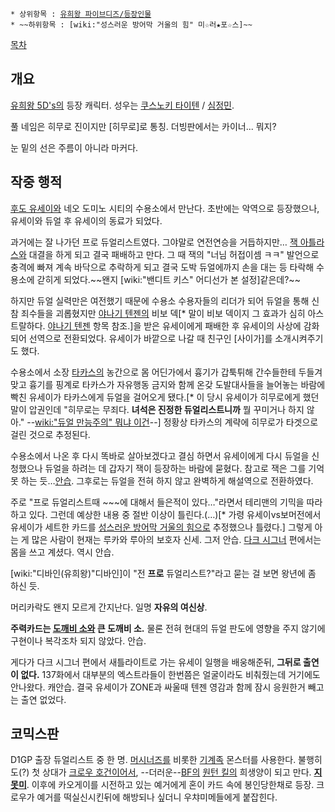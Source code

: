  * 상위항목 : [[유희왕 파이브디즈/등장인물]]
 * ~~하위항목 : [wiki:"성스러운 방어막 거울의 힘" 미☆러★포☆스]~~

[[목차]]

== 개요 ==

[[유희왕 5D's]]의 등장 캐릭터. 성우는 [[쿠스노키 타이텐]] / [[심정민]].

풀 네임은 히무로 진이지만 [히무로]로 통칭. 더빙판에서는 카이너... 뭐지?

눈 밑의 선은 주름이 아니라 마커다.

== 작중 행적 ==

[[후도 유세이]]와 네오 도미노 시티의 수용소에서 만난다. 초반에는 악역으로 등장했으나, 유세이와 듀얼 후 유세이의 동료가 되었다.

과거에는 잘 나가던 프로 듀얼리스트였다. 그야말로 연전연승을 거듭하지만… [[잭 아틀라스]]와 대결을 하게 되고 결국 패배하고 만다. 그 때 잭의 "너님 허접이셈 ㅋㅋ" 발언으로 충격에 빠져 계속 바닥으로 추락하게 되고 결국 도박 듀얼에까지 손을 대는 등 타락해 수용소에 갇히게 되었다.~~왠지 [wiki:"밴디트 키스" 어디선가 본 설정]같은데?~~ 

하지만 듀얼 실력만은 여전했기 때문에 수용소 수용자들의 리더가 되어 듀얼을 통해 신참 죄수들을 괴롭혔지만 [[야나기 텐젠]]의 비보 덱[* 말이 비보 덱이지 그 효과가 심히 아스트랄하다. [[야나기 텐젠]] 항목 참조.]을 받은 유세이에게 패배한 후 유세이의 사상에 감화되어 선역으로 전환되었다. 유세이가 바깥으로 나갈 때 친구인 [사이가]를 소개시켜주기도 했다.

수용소에서 소장 [[타카스]]의 농간으로 몸 어딘가에서 흉기가 갑툭튀해 간수들한테 두들겨맞고 흉기를 핑계로 타카스가 자유행동 금지와 함께 온갖 도발대사들을 늘어놓는 바람에 빡친 유세이가 타카스에게 듀얼을 걸어오게 됐다.[* 이 당시 유세이가 히무로에게 했던 말이 압권인데 "히무로는 무죄다. '''녀석은 진정한 듀얼리스트니까''' 뭘 꾸미거나 하지 않아." --[[wiki:"듀얼 만능주의" 뭐냐 이건]]--] 정황상 타카스의 계략에 히무로가 타겟으로 걸린 것으로 추정된다.

수용소에서 나온 후 다시 똑바로 살아보겠다고 결심 하면서 유세이에게 다시 듀얼을 신청했으나 듀얼을 하려는 데 갑자기 잭이 등장하는 바람에 묻혔다. 참고로 잭은 그를 기억 못 하는 듯…[[안습]]. 그후로는 듀얼을 전혀 하지 않고 완벽하게 해설역으로 전환하였다.

주로 "프로 듀얼리스트때 ~~~에 대해서 들은적이 있다…"라면서 테리맨의 기믹을 따라하고 있다. 그런데 예상한 내용 중 절반 이상이 틀린다.(…)[* 가령 유세이vs보머전에서 유세이가 세트한 카드를 [[성스러운 방어막 거울의 힘]]으로 추정했으나 틀렸다.] 그렇게 아는 게 많은 사람이 현재는 루카와 루아의 보호자 신세. 그저 안습. [[다크 시그너]] 편에서는 몸을 쓰고 계셨다. 역시 안습.

[wiki:"디바인(유희왕)"디바인]이 "전 '''프로''' 듀얼리스트?"라고 묻는 걸 보면 왕년에 좀 하신 듯. 

머리카락도 왠지 모르게 간지난다. 일명 '''자유의 여신상'''.

'''주력카드는 [[도깨비 소]]와 큰 도깨비 소.''' 물론 전혀 현대의 듀얼 판도에 영향을 주지 않기에 구현이나 복각조차 되지 않았다. 안습.

게다가 다크 시그너 편에서 새틀라이트로 가는 유세이 일행을 배웅해준뒤, '''그뒤로  출연이 없다.''' 137화에서 대부분의 엑스트라들이 한번쯤은 얼굴이라도 비춰줬는데 거기에도 안나왔다. 캐안습. 결국 유세이가 ZONE과 싸울때 텐젠 영감과 함께 잠시 응원한거 빼고는 출연 없었다.

== 코믹스판 ==
D1GP 출장 듀얼리스트 중 한 명. [[머시너즈]]를 비롯한 [[기계족]] 몬스터를 사용한다. 불행히도(?) 첫 상대가 [[크로우 호건]]이어서, --더러운--[[BF]]의 [[원턴 킬]]의 희생양이 되고 만다. '''[[지못미]]'''. 이후에 카오게이를 시전하고 있는 예거에게 혼이 카드 속에 봉인당한채로 등장. 크로우가 예거를 떡실신시킨뒤에 해방되나 싶더니 우챠미메들에게 붙잡힌다.
